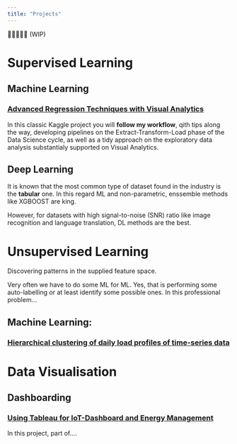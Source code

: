 ```yaml
---
title: "Projects"
---
```


🚧🚧🚧🚧🚧 (WIP)

# Supervised Learning

## Machine Learning
### [Advanced Regression Techniques with Visual Analytics](https://jorgethomasm.github.io/Ames-house-prices-prediction/HousePrices.html){target="_blank"}
In this classic Kaggle project you will **follow my workflow**, qith tips along the way, developing pipelines on the Extract-Transform-Load phase of the Data Science cycle, as well as a tidy approach on the exploratory data analysis substantialy supported on Visual Analytics.

## Deep Learning
It is known that the most common type of dataset found in the industry is the **tabular** one. In this  regard ML and non-parametric, enssemble methods like XGBOOST are king.

However, for datasets with high signal-to-noise (SNR) ratio like image recognition and language translation, DL methods are the best.

# Unsupervised Learning
Discovering patterns in the supplied feature space.

Very often we have to do some ML for ML. Yes, that is performing some auto-labelling or at least identify some possible ones. In this professional problem...

## Machine Learning:
### [Hierarchical clustering of daily load profiles of time-series data](https://github.com/jorgethomasm/HOME-Timeseries_Clustering_of_Daily_Profiles/wiki#which-daily-heat-demand-pattern-shape-belongs-to-which-mean-daily-ambient-temperature)

# Data Visualisation
## Dashboarding
### [Using Tableau for IoT-Dashboard and Energy Management](https://public.tableau.com/app/profile/iosb.mrd/viz/DynOpt-En-DemoLoerrach/Monitoring){target="_blank"}

In this project, part of.... 